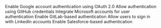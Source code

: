 

<CardGrid>
  <FoldCard title="Google" href="/guides/integrations/social-connections/google" iconKey="google">
    Enable Google account authentication using OAuth 2.0
  </FoldCard>
  <FoldCard title="GitHub" href="/guides/integrations/social-connections/github" iconKey="github">
    Allow authentication using GitHub credentials
  </FoldCard>
  <FoldCard title="Microsoft" href="/guides/integrations/social-connections/microsoft" iconKey="microsoft">
    Integrate Microsoft accounts for user authentication
  </FoldCard>
  <FoldCard title="GitLab" href="/guides/integrations/social-connections/gitlab" iconKey="gitlab">
    Enable GitLab-based authentication
  </FoldCard>
  <FoldCard title="LinkedIn" href="/guides/integrations/social-connections/linkedin" iconKey="linkedin">
    Allow users to sign in with LinkedIn accounts
  </FoldCard>
  <FoldCard title="Salesforce" href="/guides/integrations/social-connections/salesforce" iconKey="salesforce">
    Enable Salesforce-based authentication
  </FoldCard>
</CardGrid>